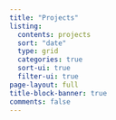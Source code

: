 ```yaml
---
title: "Projects"
listing:
  contents: projects
  sort: "date"
  type: grid
  categories: true
  sort-ui: true
  filter-ui: true
page-layout: full
title-block-banner: true
comments: false
---
```



